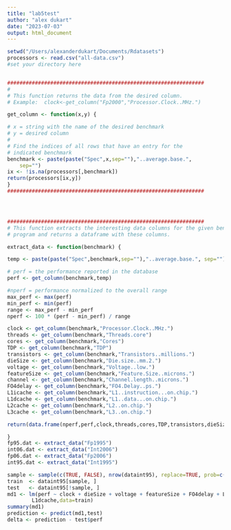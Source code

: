 ```yaml
---
title: "lab5test"
author: "alex dukart"
date: "2023-07-03"
output: html_document
---
```


```r
setwd("/Users/alexanderdukart/Documents/Rdatasets")
processors <- read.csv("all-data.csv")
#set your directory here


################################################################
#
# This function returns the data from the desired column.
# Example:  clock<-get_column("Fp2000","Processor.Clock..MHz.")

get_column <- function(x,y) {

# x = string with the name of the desired benchmark
# y = desired column
#
# Find the indices of all rows that have an entry for the  
# indicated benchmark
benchmark <- paste(paste("Spec",x,sep=""),"..average.base.",
	sep="")
ix <- !is.na(processors[,benchmark])
return(processors[ix,y])
}
################################################################




################################################################
# This function extracts the interesting data columns for the given benchmark
# program and returns a dataframe with these columns.

extract_data <- function(benchmark) {

temp <- paste(paste("Spec",benchmark,sep=""),"..average.base.", sep="")

# perf = the performance reported in the database
perf <- get_column(benchmark,temp)

#nperf = performance normalized to the overall range
max_perf <- max(perf)
min_perf <- min(perf)
range <- max_perf - min_perf
nperf <- 100 * (perf - min_perf) / range

clock <- get_column(benchmark,"Processor.Clock..MHz.")
threads <- get_column(benchmark,"Threads.core")
cores <- get_column(benchmark,"Cores")
TDP <- get_column(benchmark,"TDP")
transistors <- get_column(benchmark,"Transistors..millions.")
dieSize <- get_column(benchmark,"Die.size..mm.2.")
voltage <- get_column(benchmark,"Voltage..low.")
featureSize <- get_column(benchmark,"Feature.Size..microns.")
channel <- get_column(benchmark,"Channel.length..microns.")
FO4delay <- get_column(benchmark,"FO4.Delay..ps.")
L1icache <- get_column(benchmark,"L1..instruction...on.chip.")
L1dcache <- get_column(benchmark,"L1..data...on.chip.")
L2cache <- get_column(benchmark,"L2..on.chip.")
L3cache <- get_column(benchmark,"L3..on.chip.")

return(data.frame(nperf,perf,clock,threads,cores,TDP,transistors,dieSize,voltage,featureSize,channel,FO4delay,L1icache,L1dcache,L2cache,L3cache))

}
fp95.dat <- extract_data("Fp1995")
int06.dat <- extract_data("Int2006")
fp06.dat <- extract_data("Fp2006")
int95.dat <- extract_data("Int1995")
```


```r
sample <- sample(c(TRUE, FALSE), nrow(dataint95), replace=TRUE, prob=c(d,1-d))
train  <- dataint95[sample, ]
test   <- dataint95[!sample, ]
md1 <- lm(perf ~ clock + dieSize + voltage + featureSize + FO4delay + L1icache + 
        L1dcache,data=train)
summary(md1)
prediction <- predict(md1,test)
delta <- prediction - test$perf
```







